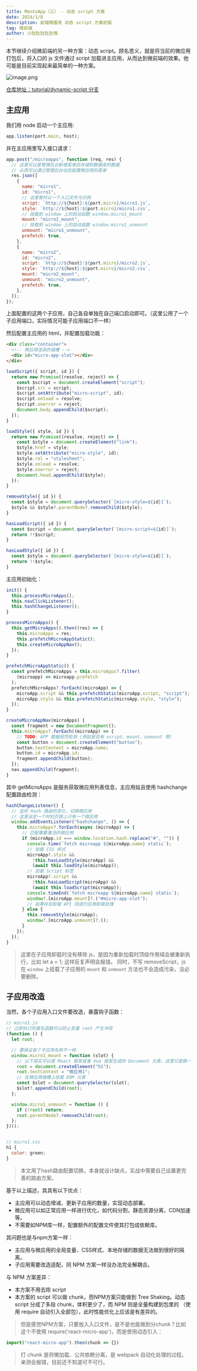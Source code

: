 ```yaml
---
title: MontoApp（三） - 动态 script 方案
date: 2024/1/8
description: 前端微服务 动态 script 方案初版
tag: 微前端
author: 小肚肚肚肚肚哦
---
```



本节继续介绍微前端的另一种方案：动态 script。顾名思义，就是将当前的微应用打包后，将入口的 js 文件通过 script 加载进主应用，从而达到微前端的效果。他可能是目前实现起来最简单的一种方案。

![image.png](/images/2024-1-8/2024-1-8-3.png)

[仓库地址：tutorial/dynamic-script 分支](https://github.com/duheng1992/monto-app/tree/tutorial/dynamic-script)

## 主应用

我们用 node 启动一个主应用:

```js
app.listen(port.main, host);
```

并在主应用里写入接口请求：

```js
app.post("/microapps", function (req, res) {
  // 这里可以是管理后台新增菜单后存储到数据库的数据
  // 从而可以通过管理后台动态配置微应用的菜单
  res.json([
    {
      name: "micro1",
      id: "micro1",
      // 这里暂时以一个入口文件为示例
      script: `http://${host}:${port.micro}/micro1.js`,
      style: `http://${host}:${port.micro}/micro1.css`,
      // 挂载到 window 上的启动函数 window.micro1_mount
      mount: "micro1_mount",
      // 挂载到 window 上的启动函数 window.micro1_unmount
      unmount: "micro1_unmount",
      prefetch: true,
    },
    {
      name: "micro2",
      id: "micro2",
      script: `http://${host}:${port.micro}/micro2.js`,
      style: `http://${host}:${port.micro}/micro2.css`,
      mount: "micro2_mount",
      unmount: "micro2_unmount",
      prefetch: true,
    },
  ]);
});
```

上面配置的这两个子应用，自己各自单独在自己端口启动即可。（这里公用了一个子应用端口，实际情况可能子应用端口不一样）


然后配置主应用的 html，并配置加载功能：

```html
<div class="container">
  <!-- 微应用渲染的插槽 -->
  <div id="micro-app-slot"></div>
</div>
```

```js
loadScript({ script, id }) {
  return new Promise((resolve, reject) => {
    const $script = document.createElement("script");
    $script.src = script;
    $script.setAttribute("micro-script", id);
    $script.onload = resolve;
    $script.onerror = reject;
    document.body.appendChild($script);
  });
}

loadStyle({ style, id }) {
  return new Promise((resolve, reject) => {
    const $style = document.createElement("link");
    $style.href = style;
    $style.setAttribute("micro-style", id);
    $style.rel = "stylesheet";
    $style.onload = resolve;
    $style.onerror = reject;
    document.head.appendChild($style);
  });
}

removeStyle({ id }) {
  const $style = document.querySelector(`[micro-style=${id}]`);
  $style && $style?.parentNode?.removeChild($style);
}

hasLoadScript({ id }) {
  const $script = document.querySelector(`[micro-script=${id}]`);
  return !!$script;
}

hasLoadStyle({ id }) {
  const $style = document.querySelector(`[micro-style=${id}]`);
  return !!$style;
}
```

主应用初始化：

```js
init() {
  this.processMicroApps();
  this.navClickListener();
  this.hashChangeListener();
}

processMicroApps() {
  this.getMicroApps().then((res) => {
    this.microApps = res;
    this.prefetchMicroAppStatic();
    this.createMicroAppNav();
  });
}

prefetchMicroAppStatic() {
  const prefetchMicroApps = this.microApps?.filter(
    (microapp) => microapp.prefetch
  );
  prefetchMicroApps?.forEach((microApp) => {
    microApp.script && this.prefetchStatic(microApp.script, "script");
    microApp.style && this.prefetchStatic(microApp.style, "style");
  });
}

createMicroAppNav(microApps) {
  const fragment = new DocumentFragment();
  this.microApps?.forEach((microApp) => {
    // TODO: APP 数据规范检测 (例如是否有 script、mount、unmount 等）
    const button = document.createElement("button");
    button.textContent = microApp.name;
    button.id = microApp.id;
    fragment.appendChild(button);
  });
  nav.appendChild(fragment);
}
```

其中 getMicroApps 是服务获取微应用列表信息，主应用姑且使用 hashchange 配置路由检测：

```js
hashChangeListener() {
  // 监听 Hash 路由的变化，切换微应用
  // 这里设定一个时刻页面上只有一个微应用
  window.addEventListener("hashchange", () => {
    this.microApps?.forEach(async (microApp) => {
      // 匹配需要激活的微应用
      if (microApp.id === window.location.hash.replace("#", "")) {
        console.time(`fetch microapp ${microApp.name} static`);
        // 加载 CSS 样式
        microApp?.style &&
          !this.hasLoadStyle(microApp) &&
          (await this.loadStyle(microApp));
        // 加载 Script 标签
        microApp?.script &&
          !this.hasLoadScript(microApp) &&
          (await this.loadScript(microApp));
        console.timeEnd(`fetch microapp ${microApp.name} static`);
        window?.[microApp.mount]?.("#micro-app-slot");
        // 如果存在卸载 API 则进行应用卸载处理
      } else {
        this.removeStyle(microApp);
        window?.[microApp.unmount]?.();
      }
    });
  });
}
```

> 这里在子应用卸载时没有移除 js，是因为重新加载时顶级作用域会被重新执行，比如 let a = 1; 这样反复声明会报错。
> 同时，不写 removeScript，js 在 `window` 上挂载了子应用的 `mount` 和 `unmount` 方法也不会造成污染，没必要删除。

## 子应用改造

当然，各个子应用入口文件要改造，暴露钩子函数：

```js
// micro1.js
// 立即执行的匿名函数可以防止变量 root 产生冲突
(function () {
  let root;

  // 要保证各个子应用名称不一样
  window.micro1_mount = function (slot) {
    // 以下其实可以是 React 框架或者 Vue 框架生成的 Document 元素，这里只是做一个简单的示例
    root = document.createElement("h1");
    root.textContent = "微应用1";
    // 在微应用插槽上挂载 DOM 元素
    const $slot = document.querySelector(slot);
    $slot?.appendChild(root);
  };

  window.micro1_unmount = function () {
    if (!root) return;
    root.parentNode?.removeChild(root);
  };
})();


// micro1.css
h1 {
  color: green;
}
```

> 本文用了hash路由配置切换，本身就设计缺点，实战中需要自己设置更完善的路由方案。

基于以上描述，其具有以下优点：

- 主应用可以动态增减、更新子应用的数量，实现动态部署。
- 微应用可以如正常应用一样进行优化，如代码分割，静态资源分离，CDN加速等。
- 不需要如NPM库一样，配置额外的配置文件使其打包成依赖库。

其问题也是与npm方案一样：

- 主应用与微应用的全局变量、CSS样式、本地存储的数据无法做到很好的隔离。
- 子应用需要改造适配，同 NPM 方案一样没办法完全解耦合。

与 NPM 方案差异：

- 本方案不用去除 script
- 本方案的 script 可以做 chunk，而NPM方案只能做到 Tree Shaking。动态 script 分成了多段 chunk，体积更少了，而 NPM 则是全量构建到包里的 （使用 require 自动引入全部包），此时性能优化上应该是有差异的。

> 但是感觉NPM方案，只要放入入口文件，是不是也能做到分chunk？比如这个不使用 require('react-micro-app')，而是使用动态引入：

```js
import("react-micro-app").then(chunk => {})
```

> 打 chunk 是将懒加载、公共依赖分离，是 webpack 自动化处理的过程。亲测会报错，目前还不知道可不可行。

<Giscus />
<Anchor name="MontoApp（三） - 动态 script 方案" />
